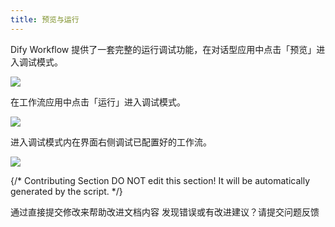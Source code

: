 ```yaml
---
title: 预览与运行
---
```


Dify Workflow 提供了一套完整的运行调试功能，在对话型应用中点击「预览」进入调试模式。

![](https://assets-docs.dify.ai/dify-enterprise-mintlify/zh_CN/guides/workflow/debug-and-preview/91379dc42d0d815e52ddad0cc5450a46.png)

在工作流应用中点击「运行」进入调试模式。

![](https://assets-docs.dify.ai/dify-enterprise-mintlify/zh_CN/guides/workflow/debug-and-preview/b92d7536392b1e1f2423d0e3aa113915.png)

进入调试模式内在界面右侧调试已配置好的工作流。

![](https://assets-docs.dify.ai/dify-enterprise-mintlify/zh_CN/guides/workflow/debug-and-preview/4c81791508592e0f8019b8ebf8f119ea.png)

{/*
Contributing Section
DO NOT edit this section!
It will be automatically generated by the script.
*/}

<CardGroup cols="2">
    <Card
        title="编辑此页面"
        icon="pen-to-square"
        href="https://github.com/langgenius/dify-docs/edit/main/zh-hans/guides/workflow/debug-and-preview/preview-and-run.mdx"
    >
        通过直接提交修改来帮助改进文档内容
    </Card>
    <Card
        title="提交问题"
        icon="github"
        href="https://github.com/langgenius/dify-docs/issues/new?title=文档问题%3A%20ew-and-&body=%23%23%20问题描述%0A%3C%21--%20请简要描述您发现的问题%20--%3E%0A%0A%23%23%20页面链接%0Ahttps%3A%2F%2Fgithub.com%2Flanggenius%2Fdify-docs%2Fblob%2Fmain%2Fzh-hans/guides/workflow/debug-and-preview%2Fpreview-and-run.mdx%0A%0A%23%23%20建议修改%0A%3C%21--%20如果有具体的修改建议，请在此说明%20--%3E%0A%0A%3C%21--%20感谢您对文档质量的关注！%20--%3E"
    >
        发现错误或有改进建议？请提交问题反馈
    </Card>
</CardGroup>
